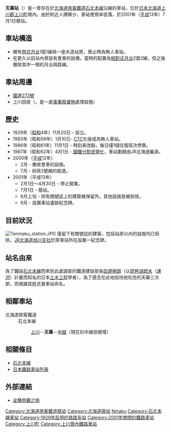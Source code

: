 {{NoteTA
|T=zh-cn:天幕站; zh-tw:天幕車站; zh-hk:天幕站;
|1=zh-cn:天幕站; zh-tw:天幕車站; zh-hk:天幕站;
}}
{{日本車站資訊
|公司色 =  #ccc
|文字色 = #000
|站名 = 天幕
|日文原名 = 天幕
|平假名 = てんまく
|羅馬拼音 = Temmaku
|前一站 = [[上川站|上川]]
|前一站距離 = 5.6
|後一站距離 = 28.4
|後一站 = [[上白瀧站|上白瀧]]
|電報略號 = テマ
|所屬公司 = [[File:JR_logo_(hokkaido).svg|23px]][[北海道旅客鐵道|北海道旅客鐵道]]（JR北海道）
|所屬路線 = {{color|#f7931d|■}}[[石北本線|石北本線]]
|距離 = 50.5
|起點站 = [[新旭川車站|新旭川]]
|所在地 = [[北海道|北海道]][[上川郡_(石狩國)|上川郡]][[上川町|上川町]]字天幕
|車站構造 = 地上站
|月台配置 = 1面1線
|啟用年月日 = 1929年（[[昭和|昭和]]4年）11月20日
|廢站年月日 = 2001年（[[平成|平成]]13年）7月1日
|備註 = 廢站
}}
'''天幕站'''（{{jpn|j=天幕駅|hg=てんまくえき|rm=Temmaku eki|f=y}}）是一曾存在於[[北海道旅客鐵道|北海道旅客鐵道]][[石北本線|石北本線]]沿線的車站，位於[[日本|日本]][[北海道|北海道]][[上川郡_(石狩國)|上川郡]][[上川町|上川町]]境內。由於附近人煙稀少、車站使用率低落，於2001年（[[平成|平成]]13年）7月1日廢站。

== 車站構造 ==
* 擁有[[側式月台|側式月台]]1面1線與一座木造站房，廢止時為無人車站。
* 在更久以前站內曾設有會車的設備，當時的配置為[[相對式月台|相對式月台]]2面2線，但之後撤除其中一側的月台與路線。

== 車站周邊 ==
* [[日本國道273號|國道273號]]
* 上川回收（{{lang|ja|リサイクルかみかわ}}，是一處[[事業廢棄物|事業廢棄物]]處理設施）

== 歷史 ==
* 1929年（[[昭和|昭和]]4年）11月20日 - 設立。
* 1983年（昭和58年）1月10日- [[調度集中系統|CTC]]化後成為無人車站。
* 1986年（昭和61年）11月1日 - 時刻表改點，每日僅1個往復班次停靠。
* 1987年（昭和62年）4月1日 - [[國鐵分割民營化|國鐵分割民營化]]，車站劃歸由JR北海道繼承。
* 2000年（[[平成|平成]]12年）
** 2月 - 撤收會車的設施。
** 7月 - 拆除2號線的股道。
*2001年（平成13年）
** 2月1日〜4月30日 - 停止營業。
** 7月1日 - 廢站。
** 8月上旬 - 除有關號誌上的建築被保留外，其他設施皆被拆除。
** 9月 - 設置車站遺跡紀念碑。

== 目前狀況 ==
[[File:Tenmaku_station.JPG|thumb]]
僅留下有關號誌的建築，包括站房以內的設施均已拆除。[[北海道旅客鐵道旭川支社|JR北海道旭川支社]]於原車站所在設置一紀念碑。

== 站名由來 ==
為了鋪設[[石北本線|石北本線]]而來到此處調查的鐵道建設部長[[田邊朔朗|田邊朔朗]]（以[[琵琶湖疏水|琵琶湖疏水]]（[[運河|運河]]）計畫而知名的日本[[土木工程|土木工程]]學者），為了感念在此地招待他吃住的天幕三次郎，而根據其姓氏替車站命名。

== 相鄰車站 ==
; 北海道旅客鐵道
: 石北本線
:: [[上川站|上川]]－'''天幕'''－[[中越信號場|中越]]（現在的中越信號場）

== 相關條目 ==
* [[石北本線|石北本線]]
*[[日本鐵路車站列表|日本鐵路車站列表]]

== 外部連結 ==
* {{ja}}[http://www.tsuchibuta.com/jr-hokkaido/sekihokuline/15-1tenmaku/15-1tenmaku.htm 全驛參觀之旅] {{Wayback|url=http://www.tsuchibuta.com/jr-hokkaido/sekihokuline/15-1tenmaku/15-1tenmaku.htm |date=20190811142401 }}

{{石北本線}}

{{DEFAULTSORT:Temmaku}}
[[Category:北海道旅客鐵道廢站|Category:北海道旅客鐵道廢站]]
[[Category:北海道廢站|Category:北海道廢站]]
[[Category:日本鐵路車站_Te|Nmaku]]
[[Category:石北本線車站|Category:石北本線車站]]
[[Category:1929年启用的铁路车站|Category:1929年启用的铁路车站]]
[[Category:2001年關閉的鐵路車站|Category:2001年關閉的鐵路車站]]
[[Category:上川町|Category:上川町]]
[[Category:上川管內鐵路車站|Category:上川管內鐵路車站]]